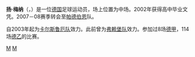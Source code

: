 {{expand|time=2007-10-01T19:09:31Z}}
'''扬·梅纳'''（'''{{lang|de|Jan Männer}}'''，{{bd|1982年|10月27日|catIdx=M}}）是一位[[德国|德国]]足球运动员，场上位置为中场。2002年获得高中毕业文凭。2007－08赛季转会至[[帕德伯恩|帕德伯恩]]队。

自2003年起为[[卡尔斯鲁厄体育俱乐部|卡尔斯鲁厄队]]效力。此前曾为[[弗赖堡体育俱乐部|弗赖堡队]]效力。参加过8场[[德甲|德甲]]，114场[[德乙|德乙]]的比赛。

{{足球运动员小作品}}

[[Category:德国男子足球运动员|M]]
[[Category:卡爾斯魯厄球員|M]]
